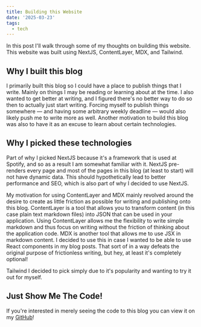 ```yaml
---
title: Building this Website
date: '2025-03-23'
tags:
  - tech
---
```


In this post I'll walk through some of my thoughts on building this website. This website was built using NextJS, ContentLayer, MDX, and Tailwind.

## Why I built this blog
I primarily built this blog so I could have a place to publish things that I write. Mainly on things I may be reading or learning 
about at the time. I also wanted to get better at writing, and I figured there's no better way to do so then to actually just start
writing. Forcing myself to publish things somewhere — and having some arbitrary weekly deadline — would also likely push me to write more
as well. Another motivation to build this blog was also to have it as an excuse to learn about certain technologies.

## Why I picked these technologies
Part of why I picked NextJS because it's a framework that is used at Spotify, and so as a result I am somewhat familiar with it. 
NextJS pre-renders every page and most of the pages in this blog (at least to start) will not have dynamic data. This should hypothetically lead
to better performance and SEO, which is also part of why I decided to use NextJS. 

My motivation for using ContentLayer and MDX mainly revolved around the desire to create as little friction as possible for writing and publishing
onto this blog. ContentLayer is a tool that allows you to transform content (in this case plain text markdown files) into JSON that can be used in 
your application. Using ContentLayer allows me the flexibility to write simple markdown and thus focus on writing without the friction of thinking about 
the application code. MDX is another tool that allows me to use JSX in markdown content. I decided to use this in case I wanted to 
be able to use React components in my blog posts. That sort of in a way defeats the original purpose of frictionless writing, but hey, at least
it's completely optional!

Tailwind I decided to pick simply due to it's popularity and wanting to try it out for myself.

## Just Show Me The Code!
If you're interested in merely seeing the code to this blog you can view it on my [GitHub](https://github.com/orlandosantoni/orlandosantoni-personal)!
